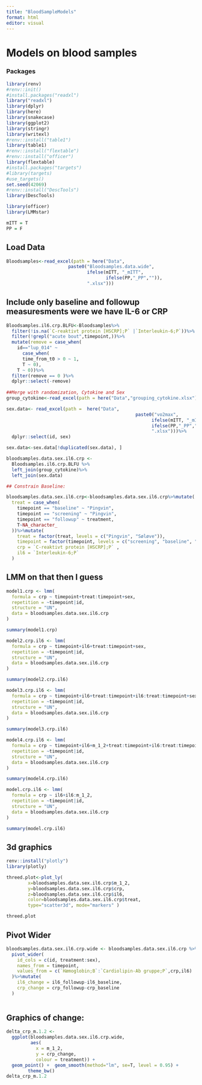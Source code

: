 ```yaml
---
title: "BloodSampleModels"
format: html
editor: visual
---
```


# Models on blood samples

### Packages

```r
library(renv)
#renv::init()
#install.packages("readxl")
library("readxl")
library(dplyr)
library(here)
library(snakecase)
library(ggplot2)
library(stringr)
library(writexl)
#renv::install("table1")
library(table1)
#renv::install("flextable")
#renv::install("officer")
library(flextable)
#install.packages("targets")
#library(targets)
#use_targets()
set.seed(42069)
#renv::install("DescTools")
library(DescTools)

library(officer)
library(LMMstar)

mITT = T
PP = F
```

## Load Data

```r
Bloodsamples<-read_excel(path = here("Data",
                       paste0("Bloodsamples.data.wide", 
                              ifelse(mITT, "_mITT", 
                                     ifelse(PP,"_PP","")),
                              ".xlsx"))) 
```

## Include only baseline and followup measuresments were we have IL-6 or CRP

```r

Bloodsamples.il6.crp.BLFU<-Bloodsamples%>% 
  filter(!is.na(`C-reaktivt protein [HSCRP];P` |`Interleukin-6;P`))%>%
  filter(!grepl("acute bout",timepoint,))%>%
  mutate(remove = case_when(
    id=="lup_014" ~ 
      case_when(
      time_from_t0 > 0 ~ 1,
      T ~ 0),
    T ~ 0))%>%
  filter(remove == 0 )%>%
  dplyr::select(-remove)
 
##Merge with randomization, Cytokine and Sex
group_cytokine<-read_excel(path = here("Data","grouping_cytokine.xlsx"))

sex.data<- read_excel(path =  here("Data",
                                                paste0("vo2max", 
                                                      ifelse(mITT, "_mITT", 
                                                      ifelse(PP,"_PP","")),
                                                      ".xlsx")))%>%
  dplyr::select(id, sex)

sex.data<-sex.data[!duplicated(sex.data), ]

bloodsamples.data.sex.il6.crp <- 
  Bloodsamples.il6.crp.BLFU %>%
  left_join(group_cytokine)%>%
  left_join(sex.data)

## Constrain Baseline:

bloodsamples.data.sex.il6.crp<-bloodsamples.data.sex.il6.crp%>%mutate(
  treat = case_when(
    timepoint == "baseline" ~ "Pingvin",
    timepoint == "screening" ~ "Pingvin",
    timepoint == "followup" ~ treatment,
    T~NA_character_
  ))%>%mutate(
    treat = factor(treat, levels = c("Pingvin", "Søløve")),
    timepoint = factor(timepoint, levels = c("screening", "baseline", "followup")),
    crp = `C-reaktivt protein [HSCRP];P` ,
    il6 = `Interleukin-6;P`
  )


```

## LMM on that then I guess

```r
model1.crp <- lmm(
  formula = crp ~ timepoint+treat:timepoint+sex,
  repetition = ~timepoint|id,
  structure = "UN",
  data = bloodsamples.data.sex.il6.crp
)

summary(model1.crp)

model2.crp.il6 <- lmm(
  formula = crp ~ timepoint+il6+treat:timepoint+sex,
  repetition = ~timepoint|id,
  structure = "UN",
  data = bloodsamples.data.sex.il6.crp
)

summary(model2.crp.il6)

model3.crp.il6 <- lmm(
  formula = crp ~ timepoint+il6+treat:timepoint+il6:treat:timepoint+sex,
  repetition = ~timepoint|id,
  structure = "UN",
  data = bloodsamples.data.sex.il6.crp
)

summary(model3.crp.il6)

model4.crp.il6 <- lmm(
  formula = crp ~ timepoint+il6+m_1_2+treat:timepoint+il6:treat:timepoint:m_1_2+sex,
  repetition = ~timepoint|id,
  structure = "UN",
  data = bloodsamples.data.sex.il6.crp
)

summary(model4.crp.il6)

model.crp.il6 <- lmm(
  formula = crp ~ il6+il6:m_1_2,
  repetition = ~timepoint|id,
  structure = "UN",
  data = bloodsamples.data.sex.il6.crp
)

summary(model.crp.il6)
```

## 3d graphics

```r
renv::install("plotly")
library(plotly)

threed.plot<-plot_ly(
        x=bloodsamples.data.sex.il6.crp$m_1_2, 
        y=bloodsamples.data.sex.il6.crp$crp, 
        z=bloodsamples.data.sex.il6.crp$il6, 
        color=bloodsamples.data.sex.il6.crp$treat,
        type="scatter3d", mode="markers" )

threed.plot
```

## Pivot Wider

```r
bloodsamples.data.sex.il6.crp.wide <- bloodsamples.data.sex.il6.crp %>%
  pivot_wider(
    id_cols = c(id, treatment:sex),
    names_from = timepoint,
    values_from = c(`Hæmoglobin;B`:`Cardiolipin-Ab gruppe;P`,crp,il6)
  )%>%mutate(
    il6_change = il6_followup-il6_baseline,
    crp_change = crp_followup-crp_baseline
  )
                                                                                    
```

## Graphics of change:

```r
delta_crp_m.1.2 <- 
  ggplot(bloodsamples.data.sex.il6.crp.wide, 
         aes(
           x = m_1_2, 
           y = crp_change, 
           colour = treatment)) +
  geom_point() +  geom_smooth(method="lm", se=T, level = 0.95) + 
        theme_bw()
delta_crp_m.1.2
```

